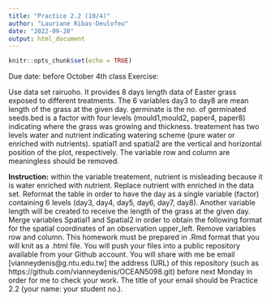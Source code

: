 ```yaml
---
title: "Practice 2.2 (10/4)"
author: "Lauriane Ribas-Deulofeu"
date: "2022-09-20"
output: html_document
---
```


```r
knitr::opts_chunk$set(echo = TRUE)
```

Due date: before October 4th class
Exercise:

Use data set rairuoho. It provides 8 days length data of Easter grass exposed to different treatments. The 6 variables day3 to day8 are mean length of the grass at the given day. germinate is the no. of germinated seeds.bed is a factor with four levels (mould1,mould2, paper4, paper8) indicating where the grass was growing and thickness. treatement has two levels water and nutrient indicating watering scheme (pure water or enriched with nutrients). spatial1 and spatial2 are the vertical and horizontal position of the plot, respectively. The variable row and column are meaningless should be removed.

<b>Instruction:</b> within the variable treatement, nutrient is misleading because it is water enriched with nutrient. Replace nutrient with enriched in the data set. Reformat the table in order to have the day as a single variable (factor) containing 6 levels (day3, day4, day5, day6, day7, day8). Another variable length will be created to receive the length of the grass at the given day. Merge variables Spatial1 and Spatial2 in order to obtain the following format for the spatial coordinates of an observation upper_left. Remove variables row and column. This homework must be prepared in .Rmd format that you will knit as a .html file. You will push your files into a public repository available from your Github account. You will share with me be email [vianneydenis@g.ntu.edu.tw] the address (URL) of this repository (such as https://github.com/vianneydenis/OCEAN5098.git) before next Monday in order for me to check your work. The title of your email should be Practice 2.2 (your name: your student no.). 